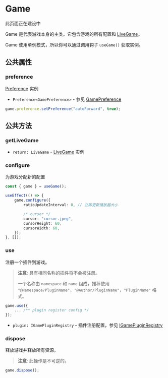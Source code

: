 
# Game

<Callout type="warning" emoji="⚠️">
    此页面正在建设中
</Callout>

Game 是代表游戏本身的主类。它包含游戏的所有配置和 [LiveGame](./live-game)。

Game 使用单例模式，所以你可以通过调用钩子 `useGame()` 获取实例。

## 公共属性

### preference

<Steps>

[Preference](./preference/preference) 实例

- `Preference<GamePreference>` - 参见 [GamePreference](../types/GamePreference)

```typescript
game.preference.setPreference("autoForward", true);
```

</Steps>

## 公共方法

### getLiveGame

<Steps>

- `return: LiveGame` - [LiveGame](./live-game) 实例

</Steps>

### configure

<Steps>

为游戏分配新的配置

```typescript
const { game } = useGame();

useEffect(() => {
    game.configure({
        ratioUpdateInterval: 0, // 立即更新播放器大小

        /* cursor */
        cursor: "cursor.jpeg",
        cursorHeight: 60,
        cursorWidth: 60,
    });
}, []);
```

</Steps>

### use

<Steps>

注册一个插件到游戏。

> **注意**: 具有相同名称的插件将不会被注册。
>
> 一个名称由 `namespace` 和 `name` 组成，推荐使用 `"@Namespace/PluginName"`，`"@Author/PluginName"`，`"PluginName"` 格式。

```typescript
game.use({
    ... /** plugin register config */
});
```

- `plugin: IGamePluginRegistry` - 插件注册配置，参见 [IGamePluginRegistry](../types/IGamePluginRegistry)

</Steps>

### dispose

<Steps>

释放游戏并释放所有资源。

> **注意**: 此操作是不可逆的。

```typescript
game.dispose();
```

</Steps>
